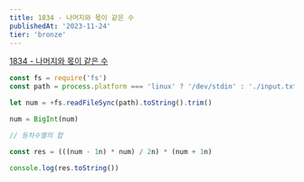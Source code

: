 ```yaml
---
title: 1834 - 나머지와 몫이 같은 수
publishedAt: '2023-11-24'
tier: 'bronze'
---
```


<Callout emoji='✔️'>[1834 - 나머지와 몫이 같은 수](https://www.acmicpc.net/problem/1834)</Callout>

```js title="solution"
const fs = require('fs')
const path = process.platform === 'linux' ? '/dev/stdin' : './input.txt'

let num = +fs.readFileSync(path).toString().trim()

num = BigInt(num)

// 등차수열의 합

const res = (((num - 1n) * num) / 2n) * (num + 1n)

console.log(res.toString())
```
